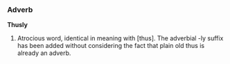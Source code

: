 ===Adverb===
'''Thusly'''
# Atrocious word, identical in meaning with [thus]. The adverbial -ly suffix has been added without considering the fact that plain old thus is already an adverb.
